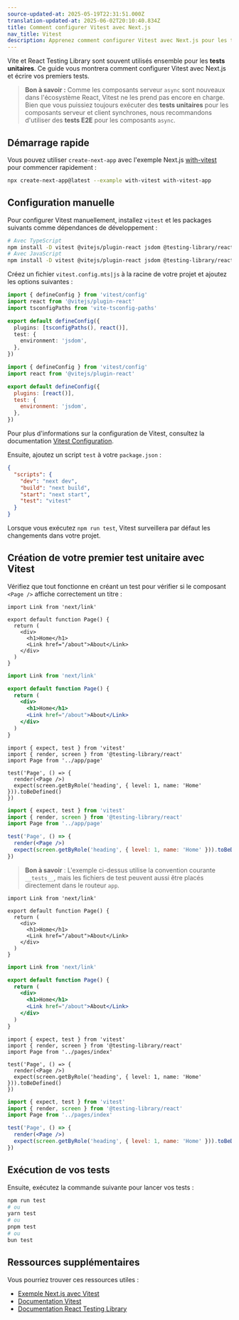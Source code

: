 ```yaml
---
source-updated-at: 2025-05-19T22:31:51.000Z
translation-updated-at: 2025-06-02T20:10:40.834Z
title: Comment configurer Vitest avec Next.js
nav_title: Vitest
description: Apprenez comment configurer Vitest avec Next.js pour les tests unitaires.
---
```


Vite et React Testing Library sont souvent utilisés ensemble pour les **tests unitaires**. Ce guide vous montrera comment configurer Vitest avec Next.js et écrire vos premiers tests.

> **Bon à savoir :** Comme les composants serveur `async` sont nouveaux dans l'écosystème React, Vitest ne les prend pas encore en charge. Bien que vous puissiez toujours exécuter des **tests unitaires** pour les composants serveur et client synchrones, nous recommandons d'utiliser des **tests E2E** pour les composants `async`.

## Démarrage rapide

Vous pouvez utiliser `create-next-app` avec l'exemple Next.js [with-vitest](https://github.com/vercel/next.js/tree/canary/examples/with-vitest) pour commencer rapidement :

```bash filename="Terminal"
npx create-next-app@latest --example with-vitest with-vitest-app
```

## Configuration manuelle

Pour configurer Vitest manuellement, installez `vitest` et les packages suivants comme dépendances de développement :

```bash filename="Terminal"
# Avec TypeScript
npm install -D vitest @vitejs/plugin-react jsdom @testing-library/react @testing-library/dom vite-tsconfig-paths
# Avec JavaScript
npm install -D vitest @vitejs/plugin-react jsdom @testing-library/react @testing-library/dom
```

Créez un fichier `vitest.config.mts|js` à la racine de votre projet et ajoutez les options suivantes :

```ts filename="vitest.config.mts" switcher
import { defineConfig } from 'vitest/config'
import react from '@vitejs/plugin-react'
import tsconfigPaths from 'vite-tsconfig-paths'

export default defineConfig({
  plugins: [tsconfigPaths(), react()],
  test: {
    environment: 'jsdom',
  },
})
```

```js filename="vitest.config.js" switcher
import { defineConfig } from 'vitest/config'
import react from '@vitejs/plugin-react'

export default defineConfig({
  plugins: [react()],
  test: {
    environment: 'jsdom',
  },
})
```

Pour plus d'informations sur la configuration de Vitest, consultez la documentation [Vitest Configuration](https://vitest.dev/config/#configuration).

Ensuite, ajoutez un script `test` à votre `package.json` :

```json filename="package.json"
{
  "scripts": {
    "dev": "next dev",
    "build": "next build",
    "start": "next start",
    "test": "vitest"
  }
}
```

Lorsque vous exécutez `npm run test`, Vitest surveillera par défaut les changements dans votre projet.

## Création de votre premier test unitaire avec Vitest

Vérifiez que tout fonctionne en créant un test pour vérifier si le composant `<Page />` affiche correctement un titre :

<AppOnly>

```tsx filename="app/page.tsx" switcher
import Link from 'next/link'

export default function Page() {
  return (
    <div>
      <h1>Home</h1>
      <Link href="/about">About</Link>
    </div>
  )
}
```

```jsx filename="app/page.jsx" switcher
import Link from 'next/link'

export default function Page() {
  return (
    <div>
      <h1>Home</h1>
      <Link href="/about">About</Link>
    </div>
  )
}
```

```tsx filename="__tests__/page.test.tsx" switcher
import { expect, test } from 'vitest'
import { render, screen } from '@testing-library/react'
import Page from '../app/page'

test('Page', () => {
  render(<Page />)
  expect(screen.getByRole('heading', { level: 1, name: 'Home' })).toBeDefined()
})
```

```jsx filename="__tests__/page.test.jsx" switcher
import { expect, test } from 'vitest'
import { render, screen } from '@testing-library/react'
import Page from '../app/page'

test('Page', () => {
  render(<Page />)
  expect(screen.getByRole('heading', { level: 1, name: 'Home' })).toBeDefined()
})
```

> **Bon à savoir** : L'exemple ci-dessus utilise la convention courante `__tests__`, mais les fichiers de test peuvent aussi être placés directement dans le routeur `app`.

</AppOnly>

<PagesOnly>

```tsx filename="pages/index.tsx" switcher
import Link from 'next/link'

export default function Page() {
  return (
    <div>
      <h1>Home</h1>
      <Link href="/about">About</Link>
    </div>
  )
}
```

```jsx filename="pages/index.jsx" switcher
import Link from 'next/link'

export default function Page() {
  return (
    <div>
      <h1>Home</h1>
      <Link href="/about">About</Link>
    </div>
  )
}
```

```tsx filename="__tests__/index.test.tsx" switcher
import { expect, test } from 'vitest'
import { render, screen } from '@testing-library/react'
import Page from '../pages/index'

test('Page', () => {
  render(<Page />)
  expect(screen.getByRole('heading', { level: 1, name: 'Home' })).toBeDefined()
})
```

```jsx filename="__tests__/index.test.jsx" switcher
import { expect, test } from 'vitest'
import { render, screen } from '@testing-library/react'
import Page from '../pages/index'

test('Page', () => {
  render(<Page />)
  expect(screen.getByRole('heading', { level: 1, name: 'Home' })).toBeDefined()
})
```

</PagesOnly>

## Exécution de vos tests

Ensuite, exécutez la commande suivante pour lancer vos tests :

```bash filename="Terminal"
npm run test
# ou
yarn test
# ou
pnpm test
# ou
bun test
```

## Ressources supplémentaires

Vous pourriez trouver ces ressources utiles :

- [Exemple Next.js avec Vitest](https://github.com/vercel/next.js/tree/canary/examples/with-vitest)
- [Documentation Vitest](https://vitest.dev/guide/)
- [Documentation React Testing Library](https://testing-library.com/docs/react-testing-library/intro/)